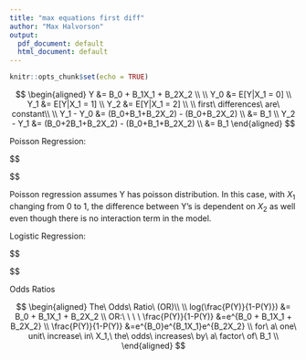```yaml
---
title: "max equations first diff"
author: "Max Halvorson"
output:
  pdf_document: default
  html_document: default
---
```


```r
knitr::opts_chunk$set(echo = TRUE)
```

$$
\begin{aligned}
Y &= B_0 + B_1X_1 + B_2X_2 \\
\\
Y_0 &= E[Y|X_1 = 0] \\
Y_1 &= E[Y|X_1 = 1] \\
Y_2 &= E[Y|X_1 = 2] \\
\\
first\ differences\ are\ constant\\
\\
Y_1 - Y_0 &= (B_0+B_1+B_2X_2) - (B_0+B_2X_2) \\
&= B_1 \\
Y_2 - Y_1 &= (B_0+2B_1+B_2X_2) - (B_0+B_1+B_2X_2) \\
&= B_1
\end{aligned}
$$

Poisson Regression:

$$
\begin{aligned}\\
E[Y|X] &= e^{B_0 + B_1X_1 + B_2X_2} \\
\\
Y_0 = E[Y|X_1=0] &= e^{B_0+B_2X_2} \\
Y_1 = E[Y|X_1=1] &= e^{B_0+B_1+B_2X_2} \\
Y_2 = E[Y|X_1=2] &= e^{B_0+2B_1+B_2X_2} \\
\\
first\ differences\ are\ not\ constant\\
\\
Y_1-Y_0&=e^{B_0+B_1+B_2X_2} - e^{B_0+B_2X_2} \\
&=e^{B_0}e^{B_1}e^{B_2X_2} - e^{B_0}e^{B_2X_2} \\
&=e^{B_0}e^{B_2X_2}(e^{B_1} - 1)\\

\\
Y_2-Y_1&=e^{B_0+2B_1+B_2X_2} - e^{B_0+B_1+B_2X_2} \\
&=e^{B_0}e^{2B_1}e^{B_2X_2} - e^{B_0}e^{B_1}e^{B_2X_2} \\
&=e^{B_0}e^{B_2X_2}(e^{2B_1} - e^{B_1})\\

\end{aligned}
$$

Poisson regression assumes Y has poisson distribution. In this case, with $X_1$ changing from 0 to 1, the difference between Y's is dependent on $X_2$ as well even though there is no interaction term in the model.

Logistic Regression:

$$
\begin{aligned}
P(Y) &= \frac{e^{B_0+B_1X_1+B_2X_2}}{1+e^{B_0+B_1X_1+B_2X_2}}\\
\\
Y_0 = P(Y|X_1=0) &= \frac{e^{B_0+B_2X_2}}{1+e^{B_0+B_2X_2}} \\
\\
Y_1 = P(Y|X_1=1) &= \frac{e^{B_0+B_1+B_2X_2}}{1+e^{B_0+B_1+B_2X_2}} \\
\\
Y_2 = P(Y|X_1=2) &= \frac{e^{B_0+2B_1+B_2X_2}}{1+e^{B_0+2B_1+B_2X_2}} \\
\\
first\ differences\ are\ not\ constant\\
Y_1-Y_0 &=\frac{e^{B_0+B_1+B_2X_2}}{1+e^{B_0+B_1+B_2X_2}} - \frac{e^{B_0+B_2X_2}}{1+e^{B_0+B_2X_2}} \\
\\
&=\frac{e^{B_0+B_1+B_2X_2}-e^{B_0+B_2X_2}}{(1+e^{B_0+B_1+B_2X_2})*(1+e^{B_0+B_2X_2})} \\
\\
Y_2-Y_1 &=\frac{e^{B_0+2B_1+B_2X_2}}{1+e^{B_0+2B_1+B_2X_2}} - \frac{e^{B_0+B_1+B_2X_2}}{1+e^{B_0+B_1+B_2X_2}} \\
\\
&=\frac{e^{B_0+2B_1+B_2X_2}-e^{B_0+B_1+B_2X_2}}{(1+e^{B_0+2B_1+B_2X_2})*(1+e^{B_0+B_1+B_2X_2})} \\

\\


\end{aligned}
$$

Odds Ratios

$$
\begin{aligned}
The\ Odds\ Ratio\ (OR)\\
\\
log(\frac{P(Y)}{1-P(Y)}) &= B_0 + B_1X_1 + B_2X_2 \\
OR:\ \ \ \  \frac{P(Y)}{1-P(Y)} &=e^{B_0 + B_1X_1 + B_2X_2} \\
\frac{P(Y)}{1-P(Y)} &=e^{B_0}e^{B_1X_1}e^{B_2X_2} \\
for\ a\ one\ unit\ increase\ in\ X_1,\ the\ odds\ increases\ by\ a\ factor\ of\ B_1 \\
\end{aligned}
$$

